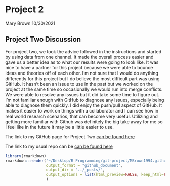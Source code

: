 Project 2
================
Mary Brown
10/30/2021  


## Project Two Discussion  
  For project two, we took the advice followed in the instructions and started by using data from one channel. It made the overall process easier and gave us a better idea as to what our results were going to look like. It was nice to have a partner for this project because we were able to bounce ideas and theories off of each other. I'm not sure that I would do anything differently for this project but I do believe the most difficult part was using GitHub. It hasn't been an issue to use in the past but we worked on the project at the same time so occasionally we would run into merge conflicts. We were able to resolve any issues but it did take some time to figure out. I'm not familiar enough with GitHub to diagnose any issues, especially being able to diagnose them quickly. 
  I did enjoy the push/pull aspect of GitHub. It makes it easier to work on things with a collaborator and I can see how in real world research scenarios, that can become very useful. Utilizing and getting more familiar with Github was definitely the big take away for me so I feel like in the future it may be a little easier to use.
  
  
The link to my GitHub page for Project Two [can be found here](https://mbrown1994.github.io/Project-2-558/)  

The link to my usual repo can be [can be found here](https://github.com/Mbrown1994/Project-2-558)




```r
library(rmarkdown)
rmarkdown::render("~/Desktop/R Programming/git-project/MBrown1994.github.io/_posts/2021-10-30-Blog-Post.Rmd",
                  output_format = "github_document",
                  output_dir = "../_posts/",
                  output_options = list(html_preview=FALSE, keep_html=FALSE)
                  )  
```